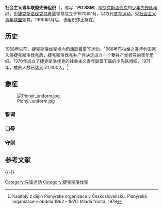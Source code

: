 {{Infobox Political Youth Organization
|name_Chinese = 社会主义青年联盟先锋组织
|name_native = Pionýrská organizace Socialistického svazu mládeže
|colorcode = #D7141A
|logo = [[File:Emblem_of_POSSM.svg|160px]]
|leader = 
|secretary = 
|founded = 1970年1月
|headquarters = {{Flag icon|TCH}} [[捷克斯洛伐克社会主义共和国|捷克斯洛伐克社会主义共和国]]
|ideology =[[社会主义|社会主义]]
|mother_party = [[捷克斯洛伐克共產黨|捷克斯洛伐克共產黨]]
|international = 
|newspaper=
|website =
}}
'''社会主义青年联盟先锋组织'''（{{lang-cz|'''Pionýrská organizace Socialistického svazu mládeže'''}}，缩写：'''PO SSM'''）是[[捷克斯洛伐克社会主义共和国|捷克斯洛伐克]]的[[先锋运动|少年先锋队]]组织，由[[捷克斯洛伐克共產黨|捷克斯洛伐克共產黨]]领导成立于1970年1月，以取代[[童军运动|童军运动]]。受[[社会主义青年联盟|社会主义青年联盟]]领导，1990年1月后，该组织停止存在。

==历史==
1968年以前，捷克斯洛伐克境内仍活跃着童军运动。1968年[[布拉格之春|布拉格之春]][[华约|华约]]国家入侵捷克斯洛伐克后，捷克斯洛伐克共产党决定成立一个受共产党领导的青年组织。1970年成立了捷克斯洛伐克的社会主义青年联盟下属的少先队组织。1971年，成员人数已达到511,000人。<ref>Kapitoly z dějin Pionýrské organizace v Československu, Pionýrská organizace v období 1962 - 1970, Mladá fronta, 1979</ref>

==象征==
[[File:Pionýr_uniform.jpg|thumb]]
===誓词===
{{quotation|我宣誓，我将按照少先队守则工作、学习和生活，成为亲爱的祖国——捷克斯洛伐克社会主义共和国的一个好公民，保护社会主义青年联盟先锋队的荣誉。{{Hidden
| header = 原文
| content =Slibuji před svými druhy, že budu pracovat, učit se a žít podle pionýrských zákonů, abych byl dobrým občanem své milované vlasti, Československé socialistické republiky, a svým jednáním chránit čest pionýrské organizace Socialistického svazu mládeže.}}
}}
===口号===
{{quotation|
*领：为了建设和保卫社会主义祖国，准备着！
*回答：[[时刻准备着|时刻准备着]]！
{{Hidden
| header = 原文
| content =*Výzva: K budování a obraně socialistické vlasti buď připraven!
*Odezva: Vždy připraven!}}
}}

===守则===
{{quotation|
*少先队员忠于社会主义祖国和捷克斯洛伐克共产党。
*少先队员是[[苏联|苏联]]的朋友，推动世界的和平和进步。
*少先队员以工作和奋斗为荣。
*少先队员的行为、学习和工作为社会主义祖国做出贡献。
*少先队员以成为社会主义青年联盟先锋队一员为荣。
{{Hidden
| header = 原文
| content =*Pionýr je oddaný své socialistické vlasti a Komunistické straně Československa.
*Pionýr je přítelem Sovětského svazu a obhájcem pokroku a míru na celém světě.
*Pionýr ctí hrdinství práce a boje.
*Pionýr svým jednáním, učením a prací prospívá socialistické vlasti.
*Pionýr je hrdý na svoji Pionýrskou organizaci SSM.}}
}}

==参考文献==
{{reflist}}
{{-}}
{{Pioneer movement}}
[[Category:先锋运动|Category:先锋运动]]
[[Category:捷克斯洛伐克|Category:捷克斯洛伐克]]